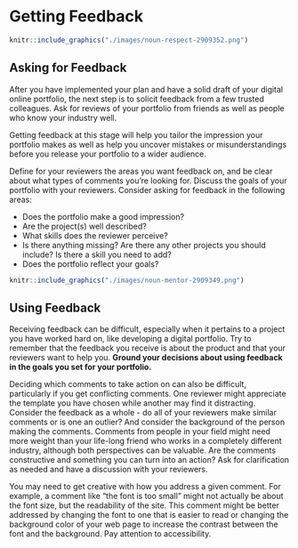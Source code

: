 # Getting Feedback

```r
knitr::include_graphics("./images/noun-respect-2909352.png")
```

## Asking for Feedback

After you have implemented your plan and have a solid draft of your digital online portfolio, the next step is to solicit feedback from a few trusted colleagues. Ask for reviews of your portfolio from friends as well as people who know your industry well. 

Getting feedback at this stage will help you tailor the impression your portfolio makes as well as help you uncover mistakes or misunderstandings before you release your portfolio to a wider audience.

Define for your reviewers the areas you want feedback on, and be clear about what types of comments you're looking for. Discuss the goals of your portfolio with your reviewers. Consider asking for feedback in the following areas:

* Does the portfolio make a good impression?
* Are the project(s) well described?
* What skills does the reviewer perceive?
* Is there anything missing? Are there any other projects you should include? Is there a skill you need to add?
* Does the portfolio reflect your goals?

```r
knitr::include_graphics("./images/noun-mentor-2909349.png")
```

## Using Feedback

Receiving feedback can be difficult, especially when it pertains to a project you have worked hard on, like developing a digital portfolio. Try to remember that the feedback you receive is about the product and that your reviewers want to help you. **Ground your decisions about using feedback in the goals you set for your portfolio.**

Deciding which comments to take action on can also be difficult, particularly if you get conflicting comments. One reviewer might appreciate the template you have chosen while another may find it distracting. Consider the feedback as a whole - do all of your reviewers make similar comments or is one an outlier? And consider the background of the person making the comments. Comments from people in your field might need more weight than your life-long friend who works in a completely different industry, although both perspectives can be valuable. Are the comments constructive and something you can turn into an action? Ask for clarification as needed and have a discussion with your reviewers. 

You may need to get creative with how you address a given comment. For example, a comment like "the font is too small" might not actually be about the font size, but the readability of the site. This comment might be better addressed by changing the font to one that is easier to read or changing the background color of your web page to increase the contrast between the font and the background. Pay attention to accessibility.
